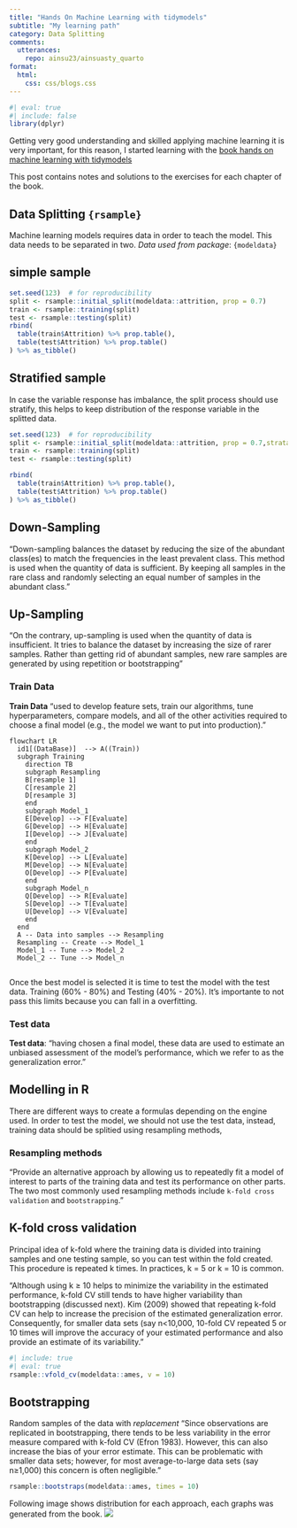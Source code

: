```yaml
---
title: "Hands On Machine Learning with tidymodels"
subtitle: "My learning path"
category: Data Splitting
comments: 
  utterances: 
    repo: ainsu23/ainsuasty_quarto
format: 
  html:
    css: css/blogs.css
---
```


```r
#| eval: true
#| include: false 
library(dplyr)
```

Getting very good understanding and skilled applying machine learning it is 
very important, for this reason, I started learning with the 
[book hands on machine learning with tidymodels](https://bradleyboehmke.github.io/HOML/)

This post contains notes and solutions to the exercises for each chapter of the 
book.

## Data Splitting `{rsample}`
Machine learning models requires data in order to teach the model. This data needs
to be separated in two. _Data used from package_: `{modeldata}`


::: {.panel-tabset}

## simple sample

```r
set.seed(123)  # for reproducibility
split <- rsample::initial_split(modeldata::attrition, prop = 0.7)
train <- rsample::training(split)
test <- rsample::testing(split)
rbind(
  table(train$Attrition) %>% prop.table(),
  table(test$Attrition) %>% prop.table()
) %>% as_tibble()
```

## Stratified sample

In case the variable response has imbalance, the split process should use stratify,
this helps to keep distribution of the response variable in the splitted data.

```r
set.seed(123)  # for reproducibility
split <- rsample::initial_split(modeldata::attrition, prop = 0.7,strata = "Attrition")
train <- rsample::training(split)
test <- rsample::testing(split)

rbind(
  table(train$Attrition) %>% prop.table(),
  table(test$Attrition) %>% prop.table()
) %>% as_tibble()

```

## Down-Sampling
"Down-sampling balances the dataset by reducing the size of the abundant class(es) 
to match the frequencies in the least prevalent class. This method is used when 
the quantity of data is sufficient. By keeping all samples in the rare class and 
randomly selecting an equal number of samples in the abundant class."

## Up-Sampling
"On the contrary, up-sampling is used when the quantity of data is insufficient. 
It tries to balance the dataset by increasing the size of rarer samples. Rather 
than getting rid of abundant samples, new rare samples are generated by using 
repetition or bootstrapping"
:::

### Train Data

**Train Data** "used to develop feature sets, train our 
algorithms, tune hyperparameters, compare models, and all of the other activities 
required to choose a final model (e.g., the model we want to put into production)."

```mermaid
flowchart LR
  id1[(DataBase)]  --> A((Train))
  subgraph Training
    direction TB
    subgraph Resampling
    B[resample 1]
    C[resample 2]
    D[resample 3]
    end
    subgraph Model_1
    E[Develop] --> F[Evaluate]
    G[Develop] --> H[Evaluate]
    I[Develop] --> J[Evaluate]
    end
    subgraph Model_2
    K[Develop] --> L[Evaluate]
    M[Develop] --> N[Evaluate]
    O[Develop] --> P[Evaluate]
    end
    subgraph Model_n
    Q[Develop] --> R[Evaluate]
    S[Develop] --> T[Evaluate]
    U[Develop] --> V[Evaluate]
    end
  end 
  A -- Data into samples --> Resampling
  Resampling -- Create --> Model_1
  Model_1 -- Tune --> Model_2
  Model_2 -- Tune --> Model_n
  
```

Once the best model is selected it is time to test the model with the test data.
Training (60% - 80%) and Testing (40% - 20%). It's importante to not pass this limits
because you can fall in a overfitting.


### Test data
**Test data**: "having chosen a final model, these data are used to estimate an 
unbiased assessment of the model’s performance, which we refer to as the generalization 
error."


## Modelling in R
There are different ways to create a formulas depending on the engine used.
In order to test the model, we should not use the test data, instead, training
data should be splitied using resampling methods, 

### Resampling methods 
"Provide an alternative approach by allowing us to repeatedly fit a model of 
interest to parts of the training data and test its performance on other parts. 
The two most commonly used resampling methods include `k-fold cross validation` 
and `bootstrapping`. "

::: {.panel-tabset}

## K-fold cross validation
Principal idea of k-fold where the training data is divided into training samples
and one testing sample, so you can test within the fold created. This procedure
is repeated k times. In practices, k = 5 or k = 10 is common.

"Although using k ≥ 10 helps to minimize the variability in the estimated performance, 
k-fold CV still tends to have higher variability than bootstrapping (discussed next). 
Kim (2009) showed that repeating k-fold CV can help to increase the precision of 
the estimated generalization error. Consequently, for smaller data sets (say
n<10,000, 10-fold CV repeated 5 or 10 times will improve the accuracy of your 
estimated performance and also provide an estimate of its variability."
```r
#| include: true
#| eval: true
rsample::vfold_cv(modeldata::ames, v = 10)
```

## Bootstrapping
Random samples of the data with _replacement_
"Since observations are replicated in bootstrapping, there tends to be less 
variability in the error measure compared with k-fold CV (Efron 1983). However, 
this can also increase the bias of your error estimate. This can be problematic 
with smaller data sets; however, for most average-to-large data sets (say n≥1,000) 
this concern is often negligible."
```r
rsample::bootstraps(modeldata::ames, times = 10)
```

::: 

Following image shows distribution for each approach, each graphs was generated 
from the book.
![](../../image/kfolds_vs_bootstrap.png)